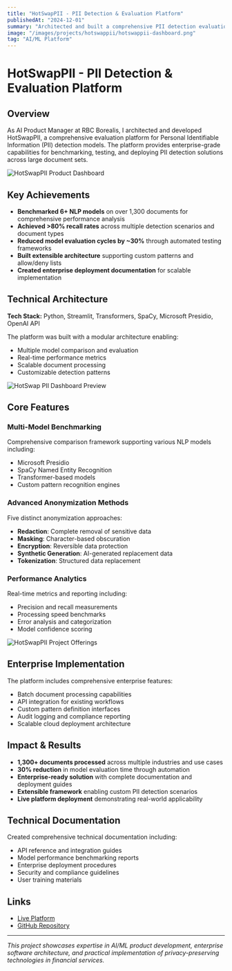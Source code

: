 ---
title: "HotSwapPII - PII Detection & Evaluation Platform"
publishedAt: "2024-12-01"
summary: "Architected and built a comprehensive PII detection evaluation platform that benchmarks multiple NLP models, achieving >80% recall rates and reducing evaluation cycles by ~30%."
image: "/images/projects/hotswappii/hotswappii-dashboard.png"
tag: "AI/ML Platform"
---

# HotSwapPII - PII Detection & Evaluation Platform

## Overview

As AI Product Manager at RBC Borealis, I architected and developed HotSwapPII, a comprehensive evaluation platform for Personal Identifiable Information (PII) detection models. The platform provides enterprise-grade capabilities for benchmarking, testing, and deploying PII detection solutions across large document sets.

![HotSwapPII Product Dashboard](/images/projects/hotswappii/hotswappii-dashboard.png)

## Key Achievements

- **Benchmarked 6+ NLP models** on over 1,300 documents for comprehensive performance analysis
- **Achieved >80% recall rates** across multiple detection scenarios and document types
- **Reduced model evaluation cycles by ~30%** through automated testing frameworks
- **Built extensible architecture** supporting custom patterns and allow/deny lists
- **Created enterprise deployment documentation** for scalable implementation

## Technical Architecture

**Tech Stack:** Python, Streamlit, Transformers, SpaCy, Microsoft Presidio, OpenAI API

The platform was built with a modular architecture enabling:
- Multiple model comparison and evaluation
- Real-time performance metrics
- Scalable document processing
- Customizable detection patterns

![HotSwap PII Dashboard Preview](/images/projects/hotswappii/hotswappii-preview.png)

## Core Features

### Multi-Model Benchmarking
Comprehensive comparison framework supporting various NLP models including:
- Microsoft Presidio
- SpaCy Named Entity Recognition
- Transformer-based models
- Custom pattern recognition engines

### Advanced Anonymization Methods
Five distinct anonymization approaches:
- **Redaction**: Complete removal of sensitive data
- **Masking**: Character-based obscuration
- **Encryption**: Reversible data protection
- **Synthetic Generation**: AI-generated replacement data
- **Tokenization**: Structured data replacement

### Performance Analytics
Real-time metrics and reporting including:
- Precision and recall measurements
- Processing speed benchmarks
- Error analysis and categorization
- Model confidence scoring

![HotSwapPII Project Offerings](/images/projects/hotswappii/hotswappii-offerings.jpeg)

## Enterprise Implementation

The platform includes comprehensive enterprise features:
- Batch document processing capabilities
- API integration for existing workflows
- Custom pattern definition interfaces
- Audit logging and compliance reporting
- Scalable cloud deployment architecture

## Impact & Results

- **1,300+ documents processed** across multiple industries and use cases
- **30% reduction** in model evaluation time through automation
- **Enterprise-ready solution** with complete documentation and deployment guides
- **Extensible framework** enabling custom PII detection scenarios
- **Live platform deployment** demonstrating real-world applicability

## Technical Documentation

Created comprehensive technical documentation including:
- API reference and integration guides
- Model performance benchmarking reports
- Enterprise deployment procedures
- Security and compliance guidelines
- User training materials

## Links

- [Live Platform](https://hotswappii.streamlit.app/)
- [GitHub Repository](https://github.com/allangalli/HotSwapPII)

---

*This project showcases expertise in AI/ML product development, enterprise software architecture, and practical implementation of privacy-preserving technologies in financial services.*